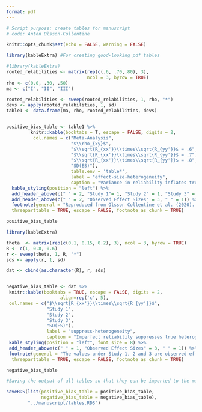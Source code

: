 ```yaml
---
format: pdf
---
```



```r
# Script purpose: create tables for manuscript
# code: Anton Olsson-Collentine

knitr::opts_chunk$set(echo = FALSE, warning = FALSE)

library(kableExtra) #For creating good-looking pdf tables
```



```r
#library(kableExtra)
rooted_relabilities <- matrix(rep(c(.6, .70,.80), 3),
                              ncol = 3, byrow = TRUE)
rho <- c(0.0, .30, .50)
ma <- c("I", "II", "III")

rooted_relabilities <- sweep(rooted_relabilities, 1, rho, "*")
devs <- apply(rooted_relabilities, 1, sd)
table1 <- data.frame(ma, rho, rooted_relabilities, devs)


positive_bias_table <- table1 %>%
         knitr::kable(booktabs = T, escape = FALSE, digits = 2,
          col.names = c("Meta-Analysis",
                        "$\\rho_{xy}$",
                        "$\\sqrt{R_{xx'}}\\times\\sqrt{R_{yy'}}$ = .6",
                        "$\\sqrt{R_{xx'}}\\times\\sqrt{R_{yy'}}$ = .7",
                        "$\\sqrt{R_{xx'}}\\times\\sqrt{R_{yy'}}$ = .8",
                        "SD(ES)"),
                        table.env = 'table*',
                        label = "effect-size-heterogeneity",
                        caption = "Variance in reliability inflates true heterogeneity") %>%
  kable_styling(position = "left") %>%
  add_header_above(c(" " = 2, "Study 1"= 1, "Study 2" = 1, "Study 3" = 1, " " = 1 )) %>%
  add_header_above(c(" " = 2, "Observed Effect Sizes" = 3, " " = 1)) %>%
  footnote(general = "Reproduced from Olsson Collentine et al. (2020). The values under Study 1, 2 and 3 are observed effect sizes for that study given its measurement reliability $\\\\sqrt{R_{xx'}}\\\\times\\\\sqrt{R_{yy'}}$ and the true effect size $\\\\rho_{xy}$ when within-study sample size is infinite. SD (ES) is the standard deviation of the observed effect sizes for meta-analysis I, II and III, equivalent to heterogeneity given infinite within-study sample sizes. As true heterogeneity is absent, any SD(ES) values above zero represent bias. Code to reproduce table: osf.io/f5eyc.",
  threeparttable = TRUE, escape = FALSE, footnote_as_chunk = TRUE)

positive_bias_table
```


```r
library(kableExtra)

theta  <- matrix(rep(c(0.1, 0.15, 0.2), 3), ncol = 3, byrow = TRUE)
R <- c(1, 0.8, 0.6)
r <- sweep(theta, 1, R, "*")
sds <- apply(r, 1, sd)

dat <- cbind(as.character(R), r, sds)


negative_bias_table <- dat %>%
 knitr::kable(booktabs = TRUE, escape = FALSE, digits = 2,
                    align=rep('c', 5),
 col.names = c("$\\sqrt{R_{xx'}}\\times\\sqrt{R_{yy'}}$",
               "Study 1",
               "Study 2",
               "Study 3",
               "SD(ES)"),
               label = "suppress-heterogeneity",
               caption = "Imperfect reliability suppresses true heterogeneity") %>%
 kable_styling(position = "left", font_size = 8) %>%
 add_header_above(c(" " = 1, "Observed Effect Sizes" = 3, " " = 1)) %>%
 footnote(general = "The values under Study 1, 2 and 3 are observed effect sizes for that study given the measurement reliability $\\\\sqrt{R_{xx'}}\\\\times\\\\sqrt{R_{yy'}}$ and the true effect size of that study (first row) when within-study sample size is infinite. SD (ES) is the standard deviation of the observed effect sizes, equivalent to heterogeneity given infinite within-study sample sizes. Code to reproduce table: osf.io/f5eyc.",
  threeparttable = TRUE, escape = FALSE, footnote_as_chunk = TRUE)

negative_bias_table
```


```r
#Saving the output of all tables so that they can be imported to the main manuscript easily

saveRDS(list(positive_bias_table = positive_bias_table,
             negative_bias_table = negative_bias_table),
        "../manuscript/tables.RDS")
```
